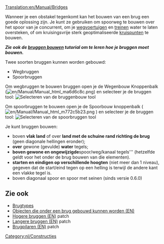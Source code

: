 [[Translation:en/Manual/Bridges]]
{{nl/Samenvoegen|nl/Manual/Bruggen bouwen}}

{{nl/Manual/Inhoudsopgave}}

Wanneer je een obstakel tegenkomt kan het bouwen van een brug een goede oplossing zijn. Je kunt ze gebruiken om spoorweg te bouwen over het spoor van je concurrent, om je [[nl/Manual/Wegvoertuigen|wegvoertuigen]] en [[nl/Manual/Treinen|treinen]] water te laten oversteken, of om kruisingsvrije sterk geoptimaliseerde [[nl/Community/Junctionary/Main Page|kruispunten]] te bouwen.

'''''Zie ook de [[nl/Manual/Bruggen bouwen|bruggen bouwen]] tutorial om te leren hoe je bruggen moet bouwen.'''''

Twee soorten bruggen kunnen worden gebouwd:
* Wegbruggen
* Spoorbruggen

Om wegbruggen te bouwen bruggen open je de Wegenbouw Knoppenbalk ([[File:en/Manual/Manual html ma6d6c8c.png]]) en selecteer je de bruggen tool:
[[File:nl/Manual/Brugbouwen2.png|none|frame|Selecteren van de bruggenbouw tool]]

Om spoorbruggen te bouwen open je de Spoorbouw knoppenbalk ( [[File:en/Manual/Manual html m772c5b23.png]] ) en selecteer je de bruggen tool:
[[File:nl/Manual/Brugbouwen1.png|none|frame|Selecteren van de spoorbruggen tool]]

Je kunt bruggen bouwen:
* boven '''vlak land''' of over '''land met de schuine rand richting de brug''' (geen diagonale hellingen eronder);
* '''over''' gewone (gevulde) '''water''' tegels;
* '''boven gewone en ongewijzigde '''spoor/weg/kanaal tegels''' (hetzelfde geldt voor het onder de brug bouwen van die elementen).
* '''starten en eindigen op verschillende hoogten''' (niet meer dan 1 niveau), gegeven dat de start/eind tegen op een helling is terwijl de andere kant een vlakke tegel is.
* boven diagonaal spoor en spoor met seinen (sinds versie 0.6.0)

== Zie ook ==
*[[nl/Manual/Base Set/Brugtypes|Brugtypes]]
*[[en/Archive/Manual/New Bridges|Objecten die onder een brug gebouwd kunnen worden (EN)]]
*[[en/Archive/Manual/Higher bridges|Hogere bruggen (EN)]] patch
*[[en/Archive/Manual/Settings/Longer bridges|Langere bruggen (EN)]] patch
*[[en/Archive/Manual/Settings/Bridge pillars|Brugpilaren (EN)]] patch

[[Category:nl/Constructies]]
<!-- this is not tutorial/walkthrough category member -->